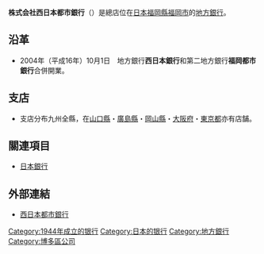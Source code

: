 {{Bank Financial Information
| name                          = 西日本都市銀行
| else_name                     = {{lang|ja|株式会社西日本シティ銀行}}
| image                         = [[File:Nishinihon_city_bank_main_office.jpg|300px]]
| full_name                     = 
| abbreviated_name              = 
| slogan                        = 
| market_information            =  
| isin_code                     =  
| swift_code                    = NISIJPJT
| iban_code                     =
| WKN_Number                    = 
| finance_code_list             = 
| finance_code                  = 0190
| open_date                     = 1944年12月1日
| closing_date                  =
| zip_code                      = 812-8687
| location                      = {{JPN}}福岡縣福岡市博多區博多駅前3-1-1
| key_people                    = 
| capital                       = 857.45億日圓
| revenue                       = 
| major_shareholder             = 
| homepage                      = http://www.ncbank.co.jp/
| footnotes                     =
| width                         = 350px
| logo                          = [[File:THE_NISHI-NIPPON_CITY_BANK_logo.svg|400px]]
}}
'''株式会社西日本都市銀行'''（{{jpn|j=株式会社西日本シティ銀行}}）是總店位在[[日本|日本]][[福岡縣|福岡縣]][[福岡市|福岡市]]的[[地方銀行|地方銀行]]。

==沿革==
*2004年（平成16年）10月1日　地方銀行'''西日本銀行'''和第二地方銀行'''福岡都市銀行'''合併開業。

== 支店 ==
* 支店分布九州全縣，在[[山口縣|山口縣]]・[[廣島縣|廣島縣]]・[[岡山縣|岡山縣]]・[[大阪府|大阪府]]・[[東京都|東京都]]亦有店舗。

==關連項目==
*[[日本銀行|日本銀行]]

==外部連結==
*[http://www.ncbank.co.jp/ 西日本都市銀行] {{Wayback|url=http://www.ncbank.co.jp/ |date=20210515011757 }}

{{地方银行}}
{{Authority control}}
[[Category:1944年成立的银行|Category:1944年成立的银行]]
[[Category:日本的银行|Category:日本的银行]]
[[Category:地方銀行|Category:地方銀行]]
[[Category:博多區公司|Category:博多區公司]]